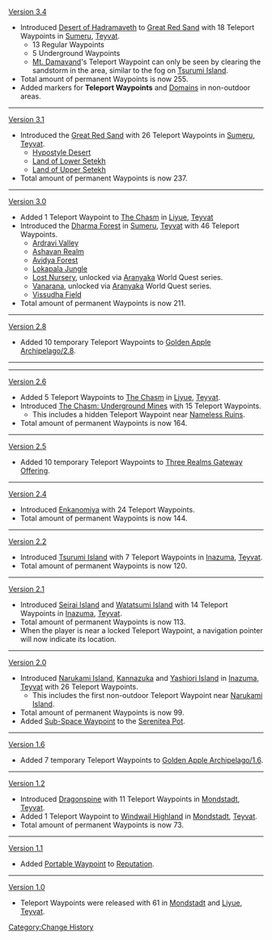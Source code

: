[[Version 3.4]]
*Introduced [[Desert of Hadramaveth]] to [[Great Red Sand]] with 18 Teleport Waypoints in [[Sumeru]], [[Teyvat]].
** 13 Regular Waypoints
** 5 Underground Waypoints
** [[Mt. Damavand]]'s Teleport Waypoint can only be seen by clearing the sandstorm in the area, similar to the fog on [[Tsurumi Island]].
*Total amount of permanent Waypoints is now 255.
* Added markers for '''Teleport Waypoints''' and [[Domain|Domains]] in non-outdoor areas.
----
[[Version 3.1]]
*Introduced the [[Great Red Sand]] with 26 Teleport Waypoints in [[Sumeru]], [[Teyvat]].
** [[Hypostyle Desert]]
** [[Land of Lower Setekh]]
** [[Land of Upper Setekh]]
*Total amount of permanent Waypoints is now 237.
----
[[Version 3.0]]
*Added 1 Teleport Waypoint to [[The Chasm]] in [[Liyue]], [[Teyvat]]
*Introduced the [[Dharma Forest]] in [[Sumeru]], [[Teyvat]] with 46 Teleport Waypoints.
** [[Ardravi Valley]]
** [[Ashavan Realm]]
** [[Avidya Forest]]
** [[Lokapala Jungle]]
** [[Lost Nursery]], unlocked via [[Aranyaka]] World Quest series.
** [[Vanarana]], unlocked via [[Aranyaka]] World Quest series.
** [[Vissudha Field]]
*Total amount of permanent Waypoints is now 211.
----
[[Version 2.8]]
*Added 10 temporary Teleport Waypoints to [[Golden Apple Archipelago/2.8]].
----
{{Transclude|Tsurumi Island/Change History|fog-tp-sot7-interaction|section=1}}
----
[[Version 2.6]]
*Added 5 Teleport Waypoints to [[The Chasm]] in [[Liyue]], [[Teyvat]].
*Introduced [[The Chasm: Underground Mines]] with 15 Teleport Waypoints.
** This includes a hidden Teleport Waypoint near [[Nameless Ruins]].
*Total amount of permanent Waypoints is now 164.
----
[[Version 2.5]]
*Added 10 temporary Teleport Waypoints to [[Three Realms Gateway Offering/Area|Three Realms Gateway Offering]].
----
[[Version 2.4]]
*Introduced [[Enkanomiya]] with 24 Teleport Waypoints.
*Total amount of permanent Waypoints is now 144.
----
[[Version 2.2]]
*Introduced [[Tsurumi Island]] with 7 Teleport Waypoints in [[Inazuma]], [[Teyvat]].
*Total amount of permanent Waypoints is now 120.
----
[[Version 2.1]]
*Introduced [[Seirai Island]] and [[Watatsumi Island]] with 14 Teleport Waypoints in [[Inazuma]], [[Teyvat]].
*Total amount of permanent Waypoints is now 113.
*When the player is near a locked Teleport Waypoint, a navigation pointer will now indicate its location.
----
[[Version 2.0]]
*Introduced [[Narukami Island]], [[Kannazuka]] and [[Yashiori Island]] in [[Inazuma]], [[Teyvat]] with 26 Teleport Waypoints.
** This includes the first non-outdoor Teleport Waypoint near [[Narukami Island]].
*Total amount of permanent Waypoints is now 99.
*Added [[Sub-Space Waypoint]] to the [[Serenitea Pot]].
----
[[Version 1.6]]
*Added 7 temporary Teleport Waypoints to [[Golden Apple Archipelago/1.6]].
----
[[Version 1.2]]
*Introduced [[Dragonspine]] with 11 Teleport Waypoints in [[Mondstadt]], [[Teyvat]].
*Added 1 Teleport Waypoint to [[Windwail Highland]] in [[Mondstadt]], [[Teyvat]].
*Total amount of permanent Waypoints is now 73.
----
[[Version 1.1]]
*Added [[Portable Waypoint]] to [[Reputation]].
----
[[Version 1.0]]
*Teleport Waypoints were released with 61 in [[Mondstadt]] and [[Liyue]], [[Teyvat]].
<noinclude>[[Category:Change History]]</noinclude>